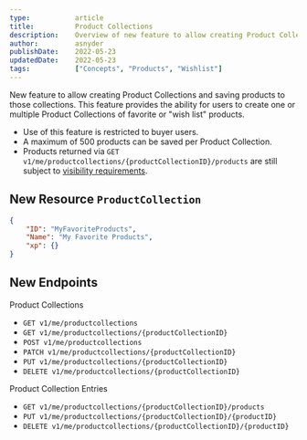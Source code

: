 ```yaml
---
type:           article
title:          Product Collections
description:    Overview of new feature to allow creating Product Collections and saving products to those collections.
author:         asnyder
publishDate:    2022-05-23
updatedDate:    2022-05-23
tags:           ["Concepts", "Products", "Wishlist"]
---
```


New feature to allow creating Product Collections and saving products to those collections. This feature provides the ability for users to create one or multiple Product Collections of favorite or "wish list" products.
- Use of this feature is restricted to buyer users.
- A maximum of 500 products can be saved per Product Collection.
- Products returned via `GET v1/me/productcollections/{productCollectionID}/products` are still subject to [visibility requirements](https://ordercloud.io/knowledge-base/product-visibility).

## New Resource `ProductCollection`
```json
{
    "ID": "MyFavoriteProducts",
    "Name": "My Favorite Products",
    "xp": {}
}
```

## New Endpoints 

Product Collections
- `GET v1/me/productcollections`
- `GET v1/me/productcollections/{productCollectionID}`
- `POST v1/me/productcollections`
- `PATCH v1/me/productcollections/{productCollectionID}`
- `PUT v1/me/productcollections/{productCollectionID}`
- `DELETE v1/me/productcollections/{productCollectionID}`

Product Collection Entries
- `GET v1/me/productcollections/{productCollectionID}/products`
- `PUT v1/me/productcollections/{productCollectionID}/{productID}`
- `DELETE v1/me/productcollections/{productCollectionID}/{productID}`

